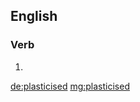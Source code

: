 ==English==

===Verb===
{{head|en|verb form}}

# {{en-past of|plasticise}}

[[de:plasticised]]
[[mg:plasticised]]